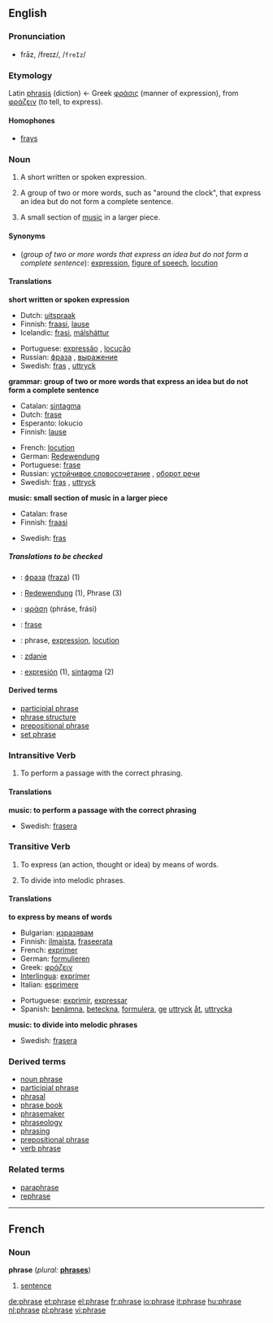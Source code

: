 ==English==

===Pronunciation===
*frāz, /freɪz/, /<tt>freIz</tt>/

===Etymology===
Latin [[phrasis]] (diction) ← Greek [[φράσις]] (manner of expression), from [[φράζειν]] (to tell, to express).

====Homophones====
*[[fray]]s

===Noun===
{{en-noun-reg}}

# A short written or spoken expression.
# {{grammar}} A group of two or more words, such as "around the clock", that express an idea but do not form a complete sentence.
# {{music}} A small section of [[music]] in a larger piece.

====Synonyms====
*(''group of two or more words that express an idea but do not form a complete sentence''): [[expression]], [[figure of speech]], [[locution]]

====Translations====

'''short written or spoken expression'''
{{top}}
*Dutch: [[uitspraak]] {{f}}
*Finnish: [[fraasi]], [[lause]]
*Icelandic: [[frasi]], [[málsháttur]]
{{mid}}
*Portuguese: [[expressão]] {{f}}, [[locução]] {{f}}
*Russian: [[фраза]] {{f}}, [[выражение]] {{n}}
*Swedish: [[fras]] {{c}}, [[uttryck]] {{n}}
{{bottom}}

'''grammar: group of two or more words that express an idea but do not form a complete sentence'''
{{top}}
*Catalan: [[sintagma]] {{m}}
*Dutch: [[frase#Dutch|frase]] {{f}}
*Esperanto: lokucio
*Finnish: [[lause]]
{{mid}}
*French: [[locution#French|locution]] {{f}}
*German: [[Redewendung]] {{f}}
*Portuguese: [[frase]] {{f}}
*Russian: [[устойчивое словосочетание]] {{n}}, [[оборот речи]]
*Swedish: [[fras]] {{c}}, [[uttryck]] {{n}}
{{bottom}}

'''music: small section of music in a larger piece'''
{{top}}
*Catalan: frase {{f}}
*Finnish: [[fraasi]]
{{mid}}
*Swedish: [[fras]] {{c}}
{{bottom}}

=====Translations to be checked=====
<!--Remove this section once all of the translations below have been moved into the tables above.-->
{{checktrans}}

*{{ttbc|Bulgarian}}: [[фраза]] ([[fraza]]) {{f}} (1)
*{{ttbc|German}}: [[Redewendung]] {{f}} (1), Phrase {{f}} (3)
*{{ttbc|Greek}}: [[φράση]] (phr&aacute;se, fr&aacute;si)
*{{ttbc|Indonesian}}: [[frase]]
*{{ttbc|Interlingua}}: phrase, [[expression#Interlingua|expression]], [[locution#Interlingua|locution]]
*{{ttbc|Polish}}: [[zdanie]] {{n}}
*{{ttbc|Spanish}}: [[expresión]] {{f}} (1), [[sintagma]] {{m}} (2)

====Derived terms====
*[[participial phrase]]
*[[phrase structure]]
*[[prepositional phrase]]
*[[set phrase]]

===Intransitive Verb===
{{en-verb|phras|ing}}

# {{music}} To perform a passage with the correct phrasing.

====Translations====

'''music: to perform a passage with the correct phrasing'''
{{top}}
{{mid}}
*Swedish: [[frasera]]
{{bottom}}

===Transitive Verb===
{{en-verb|phras|ing}}

# To express (an action, thought or idea) by means of words.
# {{music}} To divide into melodic phrases.

====Translations====

'''to express by means of words'''
{{top}}
*Bulgarian: [[изразявам]]
*Finnish: [[ilmaista]], [[fraseerata]]
*French: [[exprimer#French|exprimer]]
*German: [[formulieren]]
*Greek: [[φράζειν]]
*[[Interlingua]]: [[exprimer#Interlingua|exprimer]]
*Italian: [[esprimere]]
{{mid}}
*Portuguese: [[exprimir]], [[expressar]]
*Spanish: [[benämna]], [[beteckna]], [[formulera]], [[ge]] [[uttryck]] [[åt]], [[uttrycka]]
{{bottom}}

'''music: to divide into melodic phrases'''
{{top}}
{{mid}}
*Swedish: [[frasera]]
{{bottom}}

===Derived terms===
*[[noun phrase]]
*[[participial phrase]]
*[[phrasal]]
*[[phrase book]]
*[[phrasemaker]]
*[[phraseology]]
*[[phrasing]]
*[[prepositional phrase]]
*[[verb phrase]]

===Related terms===
*[[paraphrase]]
*[[rephrase]]

----

==French==
===Noun===
'''phrase'''  (''plural:'' '''[[phrases]]''')
# [[sentence]] {{f}}

[[de:phrase]]
[[et:phrase]]
[[el:phrase]]
[[fr:phrase]]
[[io:phrase]]
[[it:phrase]]
[[hu:phrase]]
[[nl:phrase]]
[[pl:phrase]]
[[vi:phrase]]